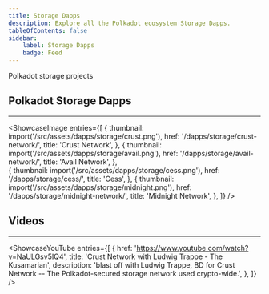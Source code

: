 ```yaml
---
title: Storage Dapps 
description: Explore all the Polkadot ecosystem Storage Dapps.
tableOfContents: false
sidebar: 
    label: Storage Dapps
    badge: Feed
---
```



Polkadot storage projects

## Polkadot Storage Dapps
----------------

<ShowcaseImage
  entries={[
        {
      thumbnail: import('/src/assets/dapps/storage/crust.png'),
      href: '/dapps/storage/crust-network/',
      title: 'Crust Network',
      },
                     {
      thumbnail: import('/src/assets/dapps/storage/avail.png'),
      href: '/dapps/storage/avail-network/',
      title: 'Avail Network',
      },  
    {
      thumbnail: import('/src/assets/dapps/storage/cess.png'),
      href: '/dapps/storage/cess/',
      title: 'Cess',
      },
              {
      thumbnail: import('/src/assets/dapps/storage/midnight.png'),
      href: '/dapps/storage/midnight-network/',
      title: 'Midnight Network',
    },
  ]}
/>

## Videos
----------------
<ShowcaseYouTube
  entries={[
    {
      href: 'https://www.youtube.com/watch?v=NaULGsv5IQ4',
      title: 'Crust Network with Ludwig Trappe - The Kusamarian',
      description: 'blast off with Ludwig Trappe, BD for Crust Network -- The Polkadot-secured storage network used crypto-wide.',
    },
  ]}
/>